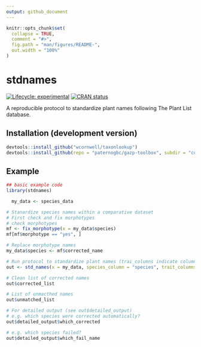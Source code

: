 ```yaml
---
output: github_document
---
```


<!-- README.md is generated from README.Rmd. Please edit that file -->

```r
knitr::opts_chunk$set(
  collapse = TRUE,
  comment = "#>",
  fig.path = "man/figures/README-",
  out.width = "100%"
)
```
# stdnames

<!-- badges: start -->
[![Lifecycle: experimental](https://img.shields.io/badge/lifecycle-experimental-orange.svg)](https://www.tidyverse.org/lifecycle/#experimental)
[![CRAN status](https://www.r-pkg.org/badges/version/stdnames)](https://cran.r-project.org/package=stdnames)
<!-- badges: end -->

A reproducible protocol to standardize plant names following The Plant List database.

## Installation (development version)


``` r
devtools::install_github("wcornwell/taxonlookup")
devtools::install_github(repo = "paternogbc/gazp-toolbox", subdir = "code/stdnames")
```

## Example


```r
## basic example code
library(stdnames)

  my_data <- species_data

# Stanardize species names within a comparative dataset
# First check and fix morphotypes
# check morphotypes
mf <- fix_morphotype(x = my_data$species)
mf[mf$morphotype == "yes", ]

# Replace morphotype names
my_data$species <- mf$corrected_name

# Run protocol to standardize plant names (trai_columns indicate columns you want to keep)
out <- std_names(x = my_data, species_column = "species", trait_columns = "var_num")

# Clean list of corrected names
out$corrected_list

# List of unmacthed names
out$unmatched_list

# For detailed output (see out$detailed_output)
# e.g. which species were corrected automatically?
out$detailed_output$which_corrected

# e.g. which species failed?
out$detailed_output$which_fail_name
```

